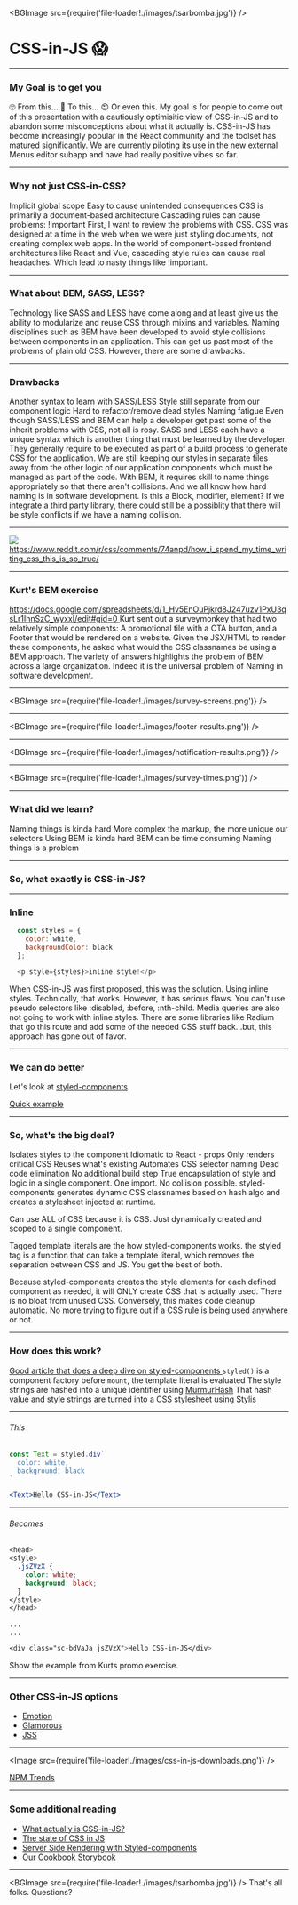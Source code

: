 
<BGImage src={require('file-loader!./images/tsarbomba.jpg')} />

# CSS-in-JS  😱

---

### My Goal is to get you

<Flex mt={50}>
  <Box width={1/3}>
    <Stack y={2}>
      <Box fontSize={100}>🙄</Box>
    </Stack>
    <Box>
      <Text>From this...</Text>
    </Box>
  </Box>

  <Box width={1/3}>
    <Stack y={2}>
      <Box fontSize={100}>🤔</Box>
    </Stack>
    <Box>
      <Text>To this...</Text>
    </Box>
  </Box>

  <Box width={1/3}>
    <Stack y={2}>
      <Box fontSize={100}>😍</Box>
    </Stack>
    <Box>
      <Text>Or even this.</Text>
    </Box>
  </Box>
</Flex>

<Notes>
  My goal is for people to come out of this presentation with a cautiously optimisitic view of CSS-in-JS and to abandon some misconceptions about what it actually is.
  CSS-in-JS has become increasingly popular in the React community and the toolset has matured significantly.
  We are currently piloting its use in the new external Menus editor subapp and have had really positive vibes so far. 
</Notes>

---

### Why not just CSS-in-CSS?

<Box my={75}>
  <Appear>
    <Square inset={10}>
      <Text>Implicit global scope</Text>
    </Square>
  </Appear>
  <Appear>
    <Square inset={10}>
      <Text>Easy to cause unintended consequences</Text>
    </Square>
  </Appear>
  <Appear>
    <Square inset={10}>
      <Text>CSS is primarily a document-based architecture</Text>
    </Square>
  </Appear>
  <Appear>
    <Square inset={10}>
      <Text>Cascading rules can cause problems: !important</Text>
    </Square>
  </Appear>
</Box>

<Notes>
  First, I want to review the problems with CSS.
  CSS was designed at a time in the web when we were just styling documents, not creating complex web apps.
  In the world of component-based frontend architectures like React and Vue, cascading style rules can cause real headaches.
  Which lead to nasty things like !important.
</Notes> 

---

### What about BEM, SASS, LESS?

<Notes>
  Technology like SASS and LESS have come along and at least give us the ability to modularize and reuse CSS
  through mixins and variables. 
  Naming disciplines such as BEM have been developed to avoid style collisions between components in an application.
  This can get us past most of the problems of plain old CSS.
  However, there are some drawbacks.
</Notes>

---

### Drawbacks

<Box my={75}>
  <Appear>
    <Square inset={10}>
      <Text>Another syntax to learn with SASS/LESS</Text>
    </Square>
  </Appear>
  <Appear>
    <Square inset={10}>
      <Text>Style still separate from our component logic</Text>
    </Square>
  </Appear>
  <Appear>
    <Square inset={10}>
      <Text>Hard to refactor/remove dead styles</Text>
    </Square>
  </Appear>
  <Appear>
    <Square inset={10}>
      <Text>Naming fatigue</Text>
    </Square>
  </Appear>
</Box>

<Notes>
  Even though SASS/LESS and BEM can help a developer get past some of the inherit problems with CSS, not all is rosy.
  SASS and LESS each have a unique syntax which is another thing that must be learned by the developer.  They generally
  require to be executed as part of a build process to generate CSS for the application.  We are still keeping our styles
  in separate files away from the other logic of our application components which must be managed as part of the code.
  With BEM, it requires skill to name things appropriately so that there aren't collisions.  And we all know how hard
  naming is in software development.  Is this a Block, modifier, element?  If we integrate a third party library, there could
  still be a possiblity that there will be style conflicts if we have a naming collision.
</Notes>

---

<Flex justifyContent="center">
  <Box>
    <Image style={{ width: '870px', height: '500px', backgroundSize: 'contain'}} src={require('file-loader!./images/how-i-spend-time-writing-css.jpg')} />
  </Box>
</Flex>

<Box mt={50} fontSize={14}>
  <Flex justifyContent="center">
    <Box>
      <a target="_blank" href="https://www.reddit.com/r/css/comments/74anpd/how_i_spend_my_time_writing_css_this_is_so_true/">
        https://www.reddit.com/r/css/comments/74anpd/how_i_spend_my_time_writing_css_this_is_so_true/
      </a>
    </Box>
  </Flex>
</Box>

---

### Kurt's BEM exercise

<Box mt={50} fontSize={18}>
  <Flex justifyContent="center">
    <Box>
      <a target="_blank" href="https://docs.google.com/spreadsheets/d/1_Hv5EnOuPjkrd8J247uzv1PxU3qsLr1IhnSzC_wyxxI/edit#gid=0">
        https://docs.google.com/spreadsheets/d/1_Hv5EnOuPjkrd8J247uzv1PxU3qsLr1IhnSzC_wyxxI/edit#gid=0
      </a>
    </Box>
  </Flex>
</Box>

<Notes>
  Kurt sent out a surveymonkey that had two relatively simple components: A promotional tile with a CTA button, and a Footer
  that would be rendered on a website.
  Given the JSX/HTML to render these components, he asked what would the CSS classnames be using a BEM approach.
  The variety of answers highlights the problem of BEM across a large organization.  Indeed it is the universal problem of Naming in
  software development.
</Notes>

---

<BGImage src={require('file-loader!./images/survey-screens.png')} />

---

<BGImage src={require('file-loader!./images/footer-results.png')} />

---

<BGImage src={require('file-loader!./images/notification-results.png')} />

---

<BGImage src={require('file-loader!./images/survey-times.png')} />

---

### What did we learn?

<Box my={75}>
  <Appear>
    <Square inset={10}>
      <Text>Naming things is kinda hard</Text>
    </Square>
  </Appear>
  <Appear>
    <Square inset={10}>
      <Text>More complex the markup, the more unique our selectors</Text>
    </Square>
  </Appear>
  <Appear>
    <Square inset={10}>
      <Text>Using BEM is kinda hard</Text>
    </Square>
  </Appear>
  <Appear>
    <Square inset={10}>
      <Text>BEM can be time consuming</Text>
    </Square>
  </Appear>
  <Appear>
    <Square inset={10}>
      <Text>Naming things is a problem</Text>
    </Square>
  </Appear>
</Box>

---

### So, what exactly is CSS-in-JS?

---

### Inline

```javascript
  const styles = {
    color: white, 
    backgroundColor: black
  };

  <p style={styles}>inline style!</p>
```

<Notes>
  When CSS-in-JS was first proposed, this was the solution.  Using inline styles.  Technically, that works.
  However, it has serious flaws.  You can't use pseudo selectors like :disabled, :before, :nth-child.
  Media queries are also not going to work with inline styles.
  There are some libraries like Radium that go this route and add some of the needed CSS stuff back...but, this 
  approach has gone out of favor.
</Notes>

---

### We can do better

Let's look at [styled-components](https://www.styled-components.com/).

<Square mt={20} inset={5}>
  <a target="_blank" href="https://codepen.io/bennybrau/pen/JVwGzo">Quick example</a>
</Square>

---

### So, what's the big deal?

<Box mt={60}>
  <Appear>
    <Square inset={10}>
      <Text>Isolates styles to the component</Text>
    </Square>
  </Appear>
  <Appear>
    <Square inset={10}>
      <Text>Idiomatic to React - props</Text>
    </Square>
  </Appear>
  <Appear>
    <Square inset={10}>
      <Text>Only renders critical CSS</Text>
    </Square>
  </Appear>
  <Appear>
    <Square inset={10}>
      <Text>Reuses what's existing</Text>
    </Square>
  </Appear>
  <Appear>
    <Square inset={10}>
      <Text>Automates CSS selector naming</Text>
    </Square>
  </Appear>
  <Appear>
    <Square inset={10}>
      <Text>Dead code elimination</Text>
    </Square>
  </Appear>
  <Appear>
    <Square inset={10}>
      <Text>No additional build step</Text>
    </Square>
  </Appear>
</Box>

<Notes>
  True encapsulation of style and logic in a single component.  One import.  No collision possible.
  styled-components generates dynamic CSS classnames based on hash algo and creates a stylesheet injected
  at runtime.
  
  Can use ALL of CSS because it is CSS.  Just dynamically created and scoped to a single component.

  Tagged template literals are the how styled-components works.  the styled tag is a function that can 
  take a template literal, which removes the separation between CSS and JS.  You get the best of both.

  Because styled-components creates the style elements for each defined component as needed, it will ONLY create CSS
  that is actually used.  There is no bloat from unused CSS.  Conversely, this makes code cleanup
  automatic.  No more trying to figure out if a CSS rule is being used anywhere or not.

</Notes>

---

### How does this work?

<Box mt={50} fontSize={20}>
  <Flex justifyContent="center">
    <Box>
      <a target="_blank" href="https://medium.com/styled-components/how-styled-components-works-618a69970421">
        Good article that does a deep dive on styled-components
      </a>
    </Box>
  </Flex>
</Box>

<Box mt={50}>
  <Appear>
    <Square inset={10}>
      <Text><code>styled()</code> is a component factory</Text>
    </Square>
  </Appear>
  <Appear>
    <Square inset={10}>
      <Text>before <code>mount</code>, the template literal is evaluated</Text>
    </Square>
  </Appear>
  <Appear>
    <Square inset={10}>
      <Text>The style strings are hashed into a unique identifier using <a href="https://www.wikiwand.com/en/MurmurHash">MurmurHash</a></Text>
    </Square>
  </Appear>
  <Appear>
    <Square inset={10}>
      <Text>That hash value and style strings are turned into a CSS stylesheet using <a href="https://stylis.js.org/">Stylis</a></Text>
    </Square>
  </Appear>
</Box>

---

###### This
```jsx
const Text = styled.div`
  color: white,
  background: black
`

<Text>Hello CSS-in-JS</Text>
```
---

###### Becomes
```css
<head>
<style>
  .jsZVzX {
    color: white;
    background: black;
  }
</style>
</head>

...
...

<div class="sc-bdVaJa jsZVzX">Hello CSS-in-JS</div>
```

<Notes>
  Show the example from Kurts promo exercise.
</Notes>

---

### Other CSS-in-JS options

* [Emotion](https://emotion.sh/docs/introduction)
* [Glamorous](https://glamorous.rocks/)
* [JSS](https://cssinjs.org/)

---

<Image src={require('file-loader!./images/css-in-js-downloads.png')} />

<Box mt={50} fontSize={20}>
  <Flex justifyContent="center">
    <Box>
      <a target="_blank" href="https://www.npmtrends.com/styled-components-vs-radium-vs-jss-vs-glamorous-vs-emotion-vs-styletron">
        NPM Trends
      </a>
    </Box>
  </Flex>
</Box>

---

### Some additional reading

* [What actually is CSS-in-JS?](https://medium.com/dailyjs/what-is-actually-css-in-js-f2f529a2757)
* [The state of CSS in JS](https://medium.com/@vviikk/the-state-of-css-css-in-js-how-styled-components-is-solving-the-problems-weve-had-for-decades-d8abbc8bc148)
* [Server Side Rendering with Styled-components](https://medium.com/swlh/server-side-rendering-styled-components-with-nextjs-1db1353e915e)
* [Our Cookbook Storybook](http://cookbook-web-react.ghbeta.com/)

---

<BGImage src={require('file-loader!./images/tsarbomba.jpg')} />
<Box>
  <Stack y="md">That's all folks.</Stack>
  Questions?
</Box>
